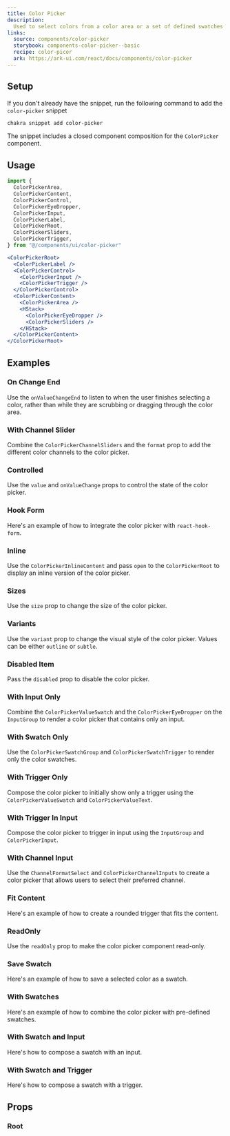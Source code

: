 ```yaml
---
title: Color Picker
description:
  Used to select colors from a color area or a set of defined swatches
links:
  source: components/color-picker
  storybook: components-color-picker--basic
  recipe: color-picer
  ark: https://ark-ui.com/react/docs/components/color-picker
---
```


<ExampleTabs name="color-picker-basic" />

## Setup

If you don't already have the snippet, run the following command to add the
`color-picker` snippet

```sh
chakra snippet add color-picker
```

The snippet includes a closed component composition for the `ColorPicker`
component.

## Usage

```jsx
import {
  ColorPickerArea,
  ColorPickerContent,
  ColorPickerControl,
  ColorPickerEyeDropper,
  ColorPickerInput,
  ColorPickerLabel,
  ColorPickerRoot,
  ColorPickerSliders,
  ColorPickerTrigger,
} from "@/components/ui/color-picker"
```

```jsx
<ColorPickerRoot>
  <ColorPickerLabel />
  <ColorPickerControl>
    <ColorPickerInput />
    <ColorPickerTrigger />
  </ColorPickerControl>
  <ColorPickerContent>
    <ColorPickerArea />
    <HStack>
      <ColorPickerEyeDropper />
      <ColorPickerSliders />
    </HStack>
  </ColorPickerContent>
</ColorPickerRoot>
```

## Examples

### On Change End

Use the `onValueChangeEnd` to listen to when the user finishes selecting a
color, rather than while they are scrubbing or dragging through the color area.

<ExampleTabs name="color-picker-change-end" />

### With Channel Slider

Combine the `ColorPickerChannelSliders` and the `format` prop to add the
different color channels to the color picker.

<ExampleTabs name="color-picker-channel-slider-only" />

### Controlled

Use the `value` and `onValueChange` props to control the state of the color
picker.

<ExampleTabs name="color-picker-controlled" />

### Hook Form

Here's an example of how to integrate the color picker with `react-hook-form`.

<ExampleTabs name="color-picker-with-hook-form" />

### Inline

Use the `ColorPickerInlineContent` and pass `open` to the `ColorPickerRoot` to
display an inline version of the color picker.

<ExampleTabs name="color-picker-inline" />

### Sizes

Use the `size` prop to change the size of the color picker.

<ExampleTabs name="color-picker-with-sizes" />

### Variants

Use the `variant` prop to change the visual style of the color picker. Values
can be either `outline` or `subtle`.

<ExampleTabs name="color-picker-with-variants" />

### Disabled Item

Pass the `disabled` prop to disable the color picker.

<ExampleTabs name="color-picker-with-disabled" />

### With Input Only

Combine the `ColorPickerValueSwatch` and the `ColorPickerEyeDropper` on the
`InputGroup` to render a color picker that contains only an input.

<ExampleTabs name="color-picker-input-only" />

### With Swatch Only

Use the `ColorPickerSwatchGroup` and `ColorPickerSwatchTrigger` to render only
the color swatches.

<ExampleTabs name="color-picker-swatch-only" />

### With Trigger Only

Compose the color picker to initially show only a trigger using the
`ColorPickerValueSwatch` and `ColorPickerValueText`.

<ExampleTabs name="color-picker-trigger-only" />

### With Trigger In Input

Compose the color picker to trigger in input using the `InputGroup` and
`ColorPickerInput`.

<ExampleTabs name="color-picker-trigger-only" />

### With Channel Input

Use the `ChannelFormatSelect` and `ColorPickerChannelInputs` to create a color
picker that allows users to select their preferred channel.

<ExampleTabs name="color-picker-with-channel-input" />

### Fit Content

Here's an example of how to create a rounded trigger that fits the content.

<ExampleTabs name="color-picker-with-fit-content" />

### ReadOnly

Use the `readOnly` prop to make the color picker component read-only.

### Save Swatch

Here's an example of how to save a selected color as a swatch.

<ExampleTabs name="color-picker-with-save-swatch" />

### With Swatches

Here's an example of how to combine the color picker with pre-defined swatches.

<ExampleTabs name="color-picker-with-swatches" />

### With Swatch and Input

Here's how to compose a swatch with an input.

<ExampleTabs name="color-picker-with-swatch-and-input" />

### With Swatch and Trigger

Here's how to compose a swatch with a trigger.

<ExampleTabs name="color-picker-with-swatch-and-input" />

## Props

### Root

<PropTable component="ColorPicker" part="Root" />
